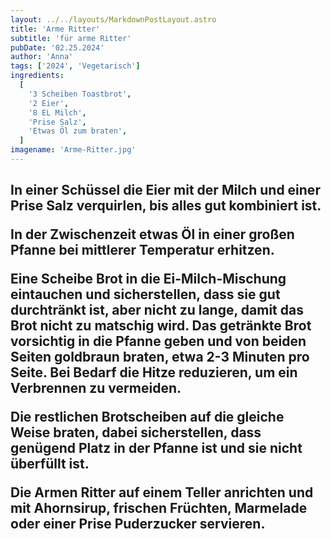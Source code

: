 ```yaml
---
layout: ../../layouts/MarkdownPostLayout.astro
title: 'Arme Ritter'
subtitle: 'für arme Ritter'
pubDate: '02.25.2024'
author: 'Anna'
tags: ['2024', 'Vegetarisch']
ingredients:
  [
    '3 Scheiben Toastbrot',
    '2 Eier',
    '8 EL Milch',
    'Prise Salz',
    'Etwas Öl zum braten',
  ]
imagename: 'Arme-Ritter.jpg'
---
```



<H2 text="Zubereitung" />

In einer Schüssel die Eier mit der Milch und einer Prise Salz verquirlen, bis alles gut kombiniert ist.

In der Zwischenzeit etwas Öl in einer großen Pfanne bei mittlerer Temperatur erhitzen.

Eine Scheibe Brot in die Ei-Milch-Mischung eintauchen und sicherstellen, dass sie gut durchtränkt ist, aber nicht zu lange, damit das Brot nicht zu matschig wird.
Das getränkte Brot vorsichtig in die Pfanne geben und von beiden Seiten goldbraun braten, etwa 2-3 Minuten pro Seite. Bei Bedarf die Hitze reduzieren, um ein Verbrennen zu vermeiden.

Die restlichen Brotscheiben auf die gleiche Weise braten, dabei sicherstellen, dass genügend Platz in der Pfanne ist und sie nicht überfüllt ist.

Die Armen Ritter auf einem Teller anrichten und mit Ahornsirup, frischen Früchten, Marmelade oder einer Prise Puderzucker servieren.
